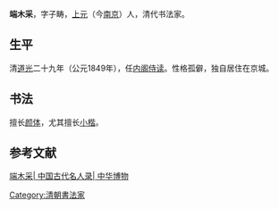 {{先秦人物信息框
|名称=端木采
|字=子畴
|姓=[[端木|端木]]
|时代=[[清朝|清朝]]
|身份=[[内阁|内阁]][[侍读|侍读]]
|出生地点=[[上元|上元]]（今[[南京|南京]]）
}}

'''端木采'''，字子畴，[[上元|上元]]（今[[南京|南京]]）人，清代书法家。

==生平==
清[[道光|道光]]二十九年（公元1849年），任[[内阁|内阁]][[侍读|侍读]]。性格孤僻，独自居住在京城。

==书法==
擅长[[颜体|颜体]]，尤其擅长[[小楷|小楷]]。

==参考文献==
[http://www.gg-art.com/dictionary/dcontent.php?bookid=34&name=%B6%CB&columns=3&bookdetailid=49895 端木采| 中国古代名人录| 中华博物] {{Wayback|url=http://www.gg-art.com/dictionary/dcontent.php?bookid=34&name=%B6%CB&columns=3&bookdetailid=49895 |date=20160304131745 }}

[[Category:清朝書法家|Category:清朝書法家]]